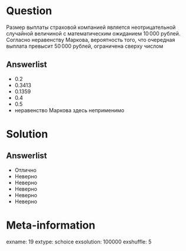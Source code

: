 Question
========
Размер выплаты страховой компанией является неотрицательной случайной величиной с математическим ожиданием $10\,000$ рублей. Согласно неравенству Маркова, вероятность того, что очередная выплата превысит $50\,000$ рублей, ограничена сверху числом
  

Answerlist
----------
*  $0.2$
*  $0.3413$
*  $0.1359$
*  $0.4$
*  $0.5$
*  неравенство Маркова здесь неприменимо

Solution
========

Answerlist
----------
*  Отлично
*  Неверно
*  Неверно
*  Неверно
*  Неверно
*  Неверно

Meta-information
================
exname: 19
extype: schoice
exsolution: 100000
exshuffle: 5

